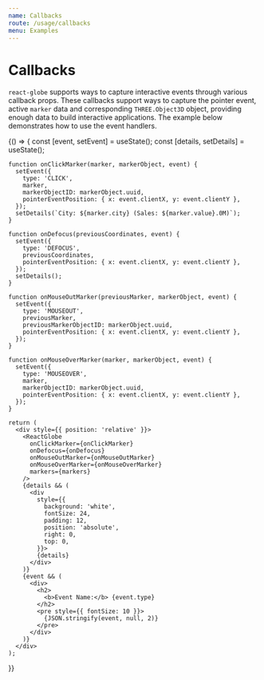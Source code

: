 ```yaml
---
name: Callbacks
route: /usage/callbacks
menu: Examples
---
```




# Callbacks

`react-globe` supports ways to capture interactive events through various callback props. These callbacks support ways to capture the pointer event, active `marker` data and corresponding `THREE.Object3D` object, providing enough data to build interactive applications. The example below demonstrates how to use the event handlers.

<Playground>
  {() => {
    const [event, setEvent] = useState();
    const [details, setDetails] = useState();

    function onClickMarker(marker, markerObject, event) {
      setEvent({
        type: 'CLICK',
        marker,
        markerObjectID: markerObject.uuid,
        pointerEventPosition: { x: event.clientX, y: event.clientY },
      });
      setDetails(`City: ${marker.city} (Sales: ${marker.value}.0M)`);
    }

    function onDefocus(previousCoordinates, event) {
      setEvent({
        type: 'DEFOCUS',
        previousCoordinates,
        pointerEventPosition: { x: event.clientX, y: event.clientY },
      });
      setDetails();
    }

    function onMouseOutMarker(previousMarker, markerObject, event) {
      setEvent({
        type: 'MOUSEOUT',
        previousMarker,
        previousMarkerObjectID: markerObject.uuid,
        pointerEventPosition: { x: event.clientX, y: event.clientY },
      });
    }

    function onMouseOverMarker(marker, markerObject, event) {
      setEvent({
        type: 'MOUSEOVER',
        marker,
        markerObjectID: markerObject.uuid,
        pointerEventPosition: { x: event.clientX, y: event.clientY },
      });
    }

    return (
      <div style={{ position: 'relative' }}>
        <ReactGlobe
          onClickMarker={onClickMarker}
          onDefocus={onDefocus}
          onMouseOutMarker={onMouseOutMarker}
          onMouseOverMarker={onMouseOverMarker}
          markers={markers}
        />
        {details && (
          <div
            style={{
              background: 'white',
              fontSize: 24,
              padding: 12,
              position: 'absolute',
              right: 0,
              top: 0,
            }}>
            {details}
          </div>
        )}
        {event && (
          <div>
            <h2>
              <b>Event Name:</b> {event.type}
            </h2>
            <pre style={{ fontSize: 10 }}>
              {JSON.stringify(event, null, 2)}
            </pre>
          </div>
        )}
      </div>
    );

}}

</Playground>

